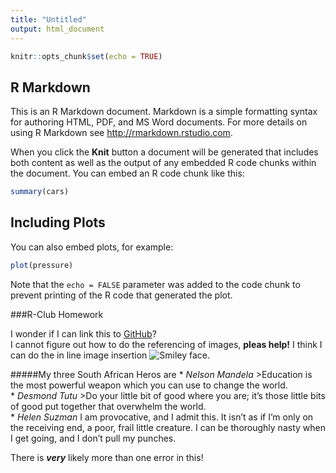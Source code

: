 ```yaml
---
title: "Untitled"
output: html_document
---
```


```r
knitr::opts_chunk$set(echo = TRUE)
```

## R Markdown

This is an R Markdown document. Markdown is a simple formatting syntax for authoring HTML, PDF, and MS Word documents. For more details on using R Markdown see <http://rmarkdown.rstudio.com>.

When you click the **Knit** button a document will be generated that includes both content as well as the output of any embedded R code chunks within the document. You can embed an R code chunk like this:

```r
summary(cars)
```

## Including Plots

You can also embed plots, for example:

```r
plot(pressure)
```

Note that the `echo = FALSE` parameter was added to the code chunk to prevent printing of the R code that generated the plot.

###R-Club Homework

I wonder if I can link this to [GitHub](www.github.com)?  
I cannot figure out how to do the referencing of images, **pleas help!** I think I can do the in line image insertion ![Smiley face](https://upload.wikimedia.org/wikipedia/commons/8/88/Yellow_Happy.jpg).

#####My three South African Heros are
* _Nelson Mandela_
 >Education is the most powerful weapon which you can use to change the world.  
* _Desmond Tutu_
 >Do your little bit of good where you are; it's those little bits of good put together that overwhelm the world.  
* _Helen Suzman_
  I am provocative, and I admit this. It isn't as if I'm only on the receiving end, a poor, frail little creature. I can be thoroughly nasty when I get going, and I don't pull my punches.

There is _**very**_ likely more than one error in this!
